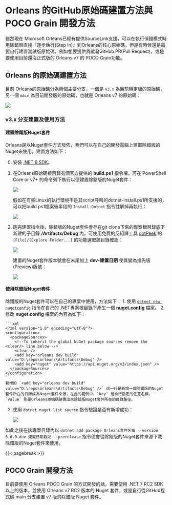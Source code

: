 # Orleans 的GitHub原始碼建置方法與 POCO Grain 開發方法

雖然現在 Microsoft Orleans已經有提供SourceLink支援，可以在執行偵錯模式時用除錯器直接『逐步執行(Step In)』到Orleans的核心原始碼，但是有時候還是需要自行建置測試版原始碼，例如想要提供貢獻發GitHub PR(Pull Request)，或是要使用目前還沒正式版的 Orleans v7 的 POCO Grain功能。

## Orleans 的原始碼建置方法

目前 Orleans的原始碼分為兩個主要分支，一個是 `v3.x` 為目前穩定版的原始碼，另一個 `main` 為目前開發版的原始碼，也就是 Orleans v7 的原始碼：

![](./MicrosoftOrleans_github_branches.png)

### v3.x 分支建置及使用方法

#### 建置除錯版Nuget套件
Orleans是以Nuget套件方式發佈，我們可以在自己的開發電腦上建置除錯版的Nuget來使用，建置方法如下：  

0. 安裝 [.NET 6 SDK](https://dotnet.microsoft.com/download/dotnet/6.0)。
1. 在Orleans原始碼根目錄有個官方提供的 **build.ps1** 指令檔，可在 PowerShell Core or v7+ 的命令列下執行以便建置除錯版的Nuget套件：
    
    ![](./build_Orleans_v3_branch.png)
    
    假如在有些Linux的執行環境不是其script呼叫的dotnet-install.ps1所支援的，可以把build.ps1檔案後半段的 `Install-Dotnet` 指令註解掉再執行：

    ![](./build_Orleans_v3_branch_without_install_dotnet.png)
2. 跑完建置指令後，除錯版的Nuget套件會存在git clone下來的專案根目錄底下新建的子目錄 **/Artifacts/Debug** 內，可使用免費的反組譯工具 [dotPeek](https://www.jetbrains.com/decompiler) 的 `[File]/[Explore Folder...]` 的功能選取該目錄確認：  
    
    ![](./dotpeek_open_folder.png)  

    建置的Nuget套件版本號會在末尾加上 **dev-建置日期** 使其變為搶先版(Preview)版號：  
    
    ![](./dotpeek_open_build_nugets.png)

#### 使用除錯版Nuget套件

除錯版的Nuget套件可以在自己的專案中使用，方法如下：
1. 使用 [`dotnet new nugetconfig`](https://learn.microsoft.com/nuget/reference/dotnet-commands) 指令在自己的 .NET專案根目錄下產生一個 [**nuget.config**](https://learn.microsoft.com/nuget/reference/nuget-config-file) 檔案。
2. 修改 **nuget.config** 檔案的內容為如下：
    
    ```xml
    <?xml version="1.0" encoding="utf-8"?>
    <configuration>
      <packageSources>
        <!--To inherit the global NuGet package sources remove the <clear/> line below -->
        <clear />
        <add key="orleans dev build" value="D:\repo\orleans\Artifacts\Debug" />
        <add key="nuget" value="https://api.nuget.org/v3/index.json" />
      </packageSources>
    </configuration>
    ```
    新增的 `<add key="orleans dev build" value="D:\repo\orleans\Artifacts\Debug" />` 這一行是新增一個除錯版的Nuget套件所在的目錄成為Nuget套件來源，在此的範例中，`key` 是自行指定的任意名稱，`value` 則是Orleans原始碼建置出來除錯版Nuget套件所在的目錄路徑。
3. 使用 `dotnet nuget list source` 指令驗證是否有新增成功：
    
    ![](./dotnet_cli_show_package_source.png)

如此之後在該專案目錄內以 `dotnet add package Orleans套件名稱 --version 3.0.0-dev-建置日期戳記 --prerelease` 指令便會從除錯版的Nuget套件來源下載除錯版的Nuget套件來使用。

{{< pagebreak >}}

## POCO Grain 開發方法

目前要使用 Orleans POCO Grain 的方式開發的話，需要使用 .NET 7 RC2 SDK 以上的版本，並使用 Orleans v7 RC2 版本的 Nuget 套件，或是自行從GitHub程式碼 main 分支建置 v7 版的除錯版 Nuget 套件。

